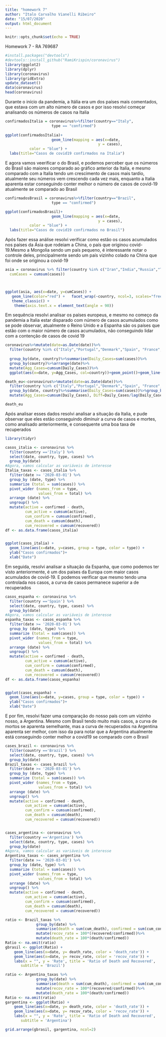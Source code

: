 ```yaml
---
title: "homework 7"
author: "Italo Carvalho Vianelli Ribeiro"
date: "15/07/2020"
output: html_document
---
```


```r
knitr::opts_chunk$set(echo = TRUE)
```

Homework 7 - RA 769687

```r
#install.packages("devtools")
#devtools::install_github("RamiKrispin/coronavirus")
library(ggplot2)
library(dplyr)
library(coronavirus)
library(gridExtra)
update_dataset()
data(coronavirus)
head(coronavirus)
```



Durante o início da pandemia, a Itália era um dos países mais comentados, que estava com um alto número de casos e por isso resolvi começar analisando os números de casos na Italia


```r
confirmadosItalia = coronavirus%>%filter(country=="Italy",
                     type == "confirmed")
                     
ggplot(confirmadosItalia)+
                     geom_line(mapping = aes(x=date,
                                          y = cases),
           color = "blue") +
  labs(title="Casos de covid19 confirmados na Italia")
```


E agora vamos veerificar o do Brasil, e podemos perceber que os números do Brasil são maiores comparado ao gráfico anterior da Italia, e mesmo comparado com a Italia tendo um crescimento de casos mais tardio, atualmente seu números vem crescendo cada vez mais, enquanto a Italia aparenta estar conseguindo conter melhor o número de casos de covid-19 atualmente se comparado ao Brasil


```r
confirmadosBrasil = coronavirus%>%filter(country=="Brazil",
                     type == "confirmed")

ggplot(confirmadosBrasil)+
                     geom_line(mapping = aes(x=date,
                                          y = cases),
           color = "blue") +
  labs(title="Casos de covid19 confirmados no Brasil")
```

Após fazer essa análise resolvi verificar como estão os casos acumulados nos países da Ásia que rodeiam a China, o país que originou covid-19.Mesmo a Mongolia sendo um país pequeno, é interessante notar o controle deles, principalmente sendo um país vizinho colado na China que foi onde se originou a covid-19

```r
asia = coronavirus %>% filter(country %in% c("Iran","India","Russia","Thailand", "Japan", "Vietnam", "Turkey", "Singapore", "Mongolia"), type=="confirmed", date>as.Date("2020-02-15"))%>% group_by(type, country) %>% mutate(
  cumCases = cumsum(cases))



ggplot(asia, aes(x=date, y=cumCases)) +
   geom_line(color="red") +   facet_wrap(~country, ncol=3, scales="free_y") +
   theme_classic() +
    theme(axis.text.x = element_text(angle = 90))
```


Em sequência resolvi analisar os países europeus, e mesmo no começo da pandemia a Italia estar disparado com número de casos acumulados como se pode observar, atualmente o Reino Unido e a Espanha são os países que estão com o maior número de casos acumulados, não conseguindo lidar com a contenção de casos de covid 19

```r
coronavirus%>%mutate(date=as.Date(date))%>%
  filter(country %in% c("Italy","Portugal","Denmark","Spain", "France", "United Kingdom", "Germany", "Swedish"), type=="confirmed")%>%
  
  group_by(date, country)%>%summarise(Daily_Cases=sum(cases))%>%
  group_by(country)%>%arrange(date)%>%
  mutate(Agg_Cases=cumsum(Daily_Cases))%>%
  ggplot(aes(x=date, y=Agg_Cases, col=country))+geom_point()+geom_line()+ylab("Cumulative Cases")+theme_minimal()
```

```r
death_eu<-coronavirus%>%mutate(date=as.Date(date))%>%
  filter(country %in% c("Italy","Portugal","Denmark","Spain", "France", "United Kingdom", "Germany", "Swedish"), type=="death")%>%
  group_by(date, country)%>%summarise(Daily_Cases=sum(cases))%>%group_by(country)%>%arrange(date)%>%
  mutate(Agg_Cases=cumsum(Daily_Cases), Diff=Daily_Cases/lag(Daily_Cases)-1)%>%arrange(desc(date))%>%slice(1)%>%select(date, country, Agg_Deaths=Agg_Cases, Yestrday_Deaths=Daily_Cases, Change_in_Daily_Deaths=Diff)

death_eu
```


Após analisar esses dados resolvi analisar a situação da Italia, e pude observar que eles estão conseguindo diminuir a curva de casos e mortes, como analisado anteriormente, e consequente uma boa taxa de recuperados

```r
library(tidyr)

casos_italia <- coronavirus %>% 
  filter(country =='Italy') %>% 
  select(date, country, type, cases) %>% 
  group_by(date)
#Agora, vamos calcular as variáveis de interesse
Italia_taxas <- casos_italia %>%
  filter(date >= '2020-03-01') %>%
  group_by (date, type) %>%
  summarize (total = sum(cases)) %>%
  pivot_wider (names_from = type,
               values_from = total) %>%
  arrange (date) %>%
  ungroup() %>%
  mutate(active = confirmed - death,
         cum_active = cumsum(active),
         cum_confirm = cumsum(confirmed),
         cum_death = cumsum(death),
         cum_recovered = cumsum(recovered))
df <- as.data.frame(casos_italia)


ggplot(casos_italia) + 
  geom_line(aes(x=date, y=cases, group = type, color = type)) + 
  ylab("Casos confirmados")+
  xlab("Date")
```

Em seguida, resolvi analisar a situação da Espanha, que como podemos ter visto anteriormente, é um dos países da Europa com maior casos acumulados de covid-19. E podemos verificar que mesmo tendo uma controlada nos casos, a curva de casos permanece superior a de recuperados

```r
casos_espanha <- coronavirus %>% 
  filter(country =='Spain') %>% 
  select(date, country, type, cases) %>% 
  group_by(date)
#Agora, vamos calcular as variáveis de interesse
espanha_taxas <- casos_espanha %>%
  filter(date >= '2020-03-01') %>%
  group_by (date, type) %>%
  summarize (total = sum(cases)) %>%
  pivot_wider (names_from = type,
               values_from = total) %>%
  arrange (date) %>%
  ungroup() %>%
  mutate(active = confirmed - death,
         cum_active = cumsum(active),
         cum_confirm = cumsum(confirmed),
         cum_death = cumsum(death),
         cum_recovered = cumsum(recovered))
df <- as.data.frame(casos_espanha)


ggplot(casos_espanha) + 
  geom_line(aes(x=date, y=cases, group = type, color = type)) + 
  ylab("Casos confirmados")+
  xlab("Date")
```


E por fim, resolvi fazer uma comparação do nosso país com um vizinho nosso, a Argentina. Mesmo com Brasil tendo muito mais casos, a curva de mortos se aparenta semelhante, mas a curva de recuperados na Argentina aparenta ser melhor, com isso da para notar que a Argentina atualmente está conseguindo conter melhor a covid19 se comparado com o Brasil


```r
cases_brazil <- coronavirus %>% 
  filter(country =='Brazil') %>% 
  select(date, country, type, cases) %>% 
  group_by(date)
Brazil_taxas <- cases_brazil %>%
  filter(date >= '2020-03-01') %>%
  group_by (date, type) %>%
  summarize (total = sum(cases)) %>%
  pivot_wider (names_from = type,
               values_from = total) %>%
  arrange (date) %>%
  ungroup() %>%
  mutate(active = confirmed - death,
         cum_active = cumsum(active),
         cum_confirm = cumsum(confirmed),
         cum_death = cumsum(death),
         cum_recovered = cumsum(recovered))


cases_argentina <- coronavirus %>% 
  filter(country =='Argentina') %>% 
  select(date, country, type, cases) %>% 
  group_by(date)
#Agora, vamos calcular as variáveis de interesse
Argentina_taxas <- cases_argentina %>%
  filter(date >= '2020-03-01') %>%
  group_by (date, type) %>%
  summarize (total = sum(cases)) %>%
  pivot_wider (names_from = type,
               values_from = total) %>%
  arrange (date) %>%
  ungroup() %>%
  mutate(active = confirmed - death,
         cum_active = cumsum(active),
         cum_confirm = cumsum(confirmed),
         cum_death = cumsum(death),
         cum_recovered = cumsum(recovered))

ratio <- Brazil_taxas %>%
              group_by(date) %>%
              summarise(death = sum(cum_death), confirmed = sum(cum_confirm),recovered = sum(cum_recovered)) %>%
              mutate(recov_rate = 100*(recovered/confirmed))%>%
              mutate(death_rate = 100*(death/confirmed))
Ratio <- na.omit(ratio) 
gbrasil <- ggplot(Ratio) +
    geom_line(aes(x=date, y= death_rate, color = 'death_rate')) +
    geom_line(aes(x=date, y= recov_rate, color = 'recov_rate')) +
    labs(x = "", y = 'Rate', title = 'Ratio of Death and Recovered',
       subtitle = 'Brazil')

ratio <- Argentina_taxas %>%
              group_by(date) %>%
              summarise(death = sum(cum_death), confirmed = sum(cum_confirm),recovered = sum(cum_recovered)) %>%
              mutate(recov_rate = 100*(recovered/confirmed))%>%
              mutate(death_rate = 100*(death/confirmed))
Ratio <- na.omit(ratio) 
gargentina <- ggplot(Ratio) +
    geom_line(aes(x=date, y= death_rate, color = 'death_rate')) +
    geom_line(aes(x=date, y= recov_rate, color = 'recov_rate')) +
    labs(x = "", y = 'Rate', title = 'Ratio of Death and Recovered',
       subtitle = 'Argentina')

grid.arrange(gbrasil, gargentina, ncol=2)
```

